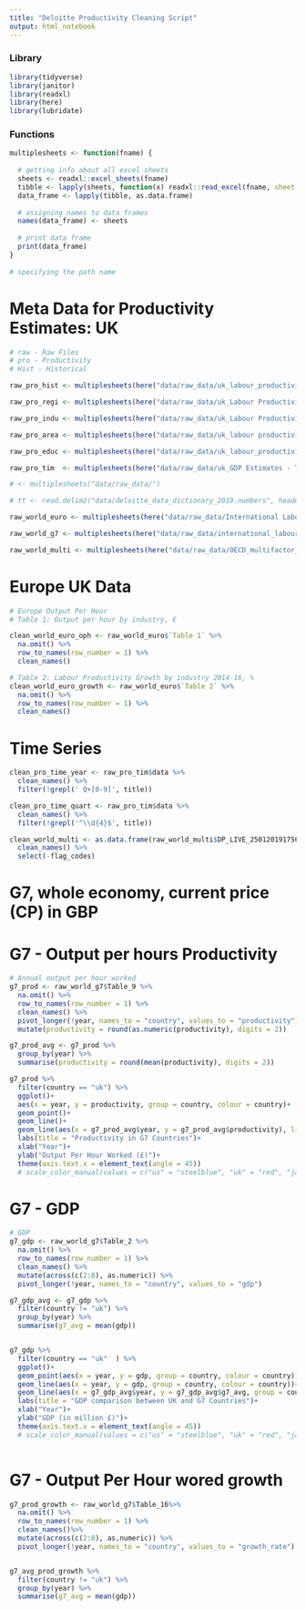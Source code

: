 ```yaml
---
title: "Deloitte Productivity Cleaning Script"
output: html_notebook
---
```

### Library
```r
library(tidyverse)
library(janitor)
library(readxl)
library(here)
library(lubridate)
```

### Functions
```r
multiplesheets <- function(fname) {
   
  # getting info about all excel sheets
  sheets <- readxl::excel_sheets(fname)
  tibble <- lapply(sheets, function(x) readxl::read_excel(fname, sheet = x))
  data_frame <- lapply(tibble, as.data.frame)
    
  # assigning names to data frames
  names(data_frame) <- sheets
    
  # print data frame
  print(data_frame)
}
  
# specifying the path name
```

# Meta Data for Productivity Estimates: UK
```r
# raw - Raw Files
# pro - Productivity
# Hist - Historical

raw_pro_hist <- multiplesheets(here("data/raw_data/uk_labour_productivity_historical.xls"))

raw_pro_regi <- multiplesheets(here("data/raw_data/uk_Labour Productivity - Region by Industry.xls"))

raw_pro_indu <- multiplesheets(here("data/raw_data/uk_Labour Productivity - Industry division.xls"))

raw_pro_area <- multiplesheets(here("data/raw_data/uk_labour productivity - Rural and urban areas.xls"))

raw_pro_educ <- multiplesheets(here("data/raw_data/uk_labour_productivity_education_2019.xlsx"))

raw_pro_tim  <- multiplesheets(here("data/raw_data/uk_GDP Estimates - Time Series.xlsx"))

# <- multiplesheets("data/raw_data/")

# tt <- read.delim2("data/deloitte_data_dictionary_2019.numbers", header = FALSE)

raw_world_euro <- multiplesheets(here("data/raw_data/International Labour Productivity - Europe.xls"))

raw_world_g7 <- multiplesheets(here("data/raw_data/international_labour_productivity_G7_2020.xlsx"))

raw_world_multi <- multiplesheets(here("data/raw_data/OECD_multifactor_productivity.xls"))
```


# Europe UK Data
```r
# Europe Output Per Hour
# Table 1: Output per hour by industry, €

clean_world_euro_oph <- raw_world_euro$`Table 1` %>% 
  na.omit() %>% 
  row_to_names(row_number = 1) %>% 
  clean_names()

# Table 2: Labour Productivity Growth by industry 2014-16, %
clean_world_euro_growth <- raw_world_euro$`Table 2` %>% 
  na.omit() %>% 
  row_to_names(row_number = 1) %>% 
  clean_names()

```


# Time Series
```r
clean_pro_time_year <- raw_pro_tim$data %>% 
  clean_names() %>% 
  filter(!grepl(' Q+[0-9]', title))

clean_pro_time_quart <- raw_pro_tim$data %>% 
  clean_names() %>% 
  filter(!grepl('^\\d{4}$', title))
```


```r
clean_world_multi <- as.data.frame(raw_world_multi$DP_LIVE_25012019175641197) %>% 
  clean_names() %>% 
  select(-flag_codes)
```

# G7, whole economy, current price (CP) in GBP
# G7 - Output per hours Productivity
```r
# Annual output per hour worked 
g7_prod <- raw_world_g7$Table_9 %>% 
  na.omit() %>% 
  row_to_names(row_number = 1) %>% 
  clean_names() %>% 
  pivot_longer(!year, names_to = "country", values_to = "productivity") %>% 
  mutate(productivity = round(as.numeric(productivity), digits = 2))

g7_prod_avg <- g7_prod %>% 
  group_by(year) %>% 
  summarise(productivity = round(mean(productivity), digits = 2))

g7_prod %>% 
  filter(country == "uk") %>% 
  ggplot()+
  aes(x = year, y = productivity, group = country, colour = country)+
  geom_point()+
  geom_line()+
  geom_line(aes(x = g7_prod_avg$year, y = g7_prod_avg$productivity), linetype = 2)+
  labs(title = "Productivity in G7 Countries")+
  xlab("Year")+
  ylab("Output Per Hour Worked (£)")+
  theme(axis.text.x = element_text(angle = 45))
  # scale_color_manual(values = c("us" = "steelblue", "uk" = "red", "japan" = "green"))
```
# G7 - GDP
```r
# GDP
g7_gdp <- raw_world_g7$Table_2 %>% 
  na.omit() %>% 
  row_to_names(row_number = 1) %>% 
  clean_names() %>% 
  mutate(across(c(2:8), as.numeric)) %>% 
  pivot_longer(!year, names_to = "country", values_to = "gdp")

g7_gdp_avg <- g7_gdp %>% 
  filter(country != "uk") %>% 
  group_by(year) %>% 
  summarise(g7_avg = mean(gdp))


g7_gdp %>% 
  filter(country == "uk"  ) %>% 
  ggplot()+
  geom_point(aes(x = year, y = gdp, group = country, colour = country))+
  geom_line(aes(x = year, y = gdp, group = country, colour = country))+
  geom_line(aes(x = g7_gdp_avg$year, y = g7_gdp_avg$g7_avg, group = country, colour = country), linetype = 2)+
  labs(title = "GDP comparison between UK and G7 Countries")+
  xlab("Year")+
  ylab("GDP (in million £)")+
  theme(axis.text.x = element_text(angle = 45))
  # scale_color_manual(values = c("us" = "steelblue", "uk" = "red", "japan" = "green"))
    
```

# G7 - Output Per Hour wored growth
```r
g7_prod_growth <- raw_world_g7$Table_16%>% 
  na.omit() %>% 
  row_to_names(row_number = 1) %>% 
  clean_names()%>% 
  mutate(across(c(2:8), as.numeric)) %>% 
  pivot_longer(!year, names_to = "country", values_to = "growth_rate")


g7_avg_prod_growth %>% 
  filter(country != "uk") %>% 
  group_by(year) %>% 
  summarise(g7_avg = mean(gdp))
```



